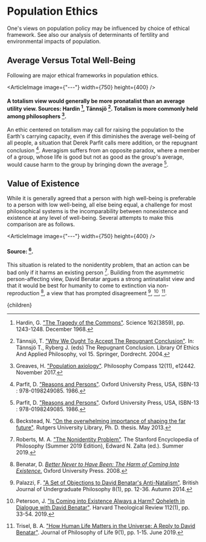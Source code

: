 


# Population Ethics

One's views on population policy may be influenced by choice of ethical framework. See also our analysis of determinants of fertility and environmental impacts of population.

## Average Versus Total Well-Being
Following are major ethical frameworks in population ethics.

<ArticleImage image={"---"} width={750} height={400} />
#### A totalism view would generally be more pronatalist than an average utility view. Sources: Hardin [^4], Tännsjö [^10]. Totalism is more commonly held among philosophers [^3].

An ethic centered on totalism may call for raising the population to the Earth's carrying capacity, even if this diminishes the average well-being of all people, a situation that Derek Parfit calls mere addition, or the repugnant conclusion [^6]. Averagism suffers from an opposite paradox, where a member of a group, whose life is good but not as good as the group's average, would cause harm to the group by bringing down the average [^6].

## Value of Existence
While it is generally agreed that a person with high well-being is preferable to a person with low well-being, all else being equal, a challenge for most philosophical systems is the incomparability between nonexistence and existence at any level of well-being. Several attempts to make this comparison are as follows.

<ArticleImage image={"---"} width={750} height={400} />
#### Source: [^1].

This situation is related to the nonidentity problem, that an action can be bad only if it harms an existing person [^8]. Building from the asymmetric person-affecting view, David Benatar argues a strong antinatalist view and that it would be best for humanity to come to extinction via non-reproduction [^2], a view that has prompted disagreement [^5], [^7], [^9].

[^1]: Beckstead, N. ["On the overwhelming importance of shaping the far future"](https://rucore.libraries.rutgers.edu/rutgers-lib/40469/). Rutgers University Library, Ph. D. thesis. May 2013.

[^2]: Benatar, D. [*Better Never to Have Been: The Harm of Coming Into Existence.*](https://books.google.com/books?hl=en&lr=&id=paoVDAAAQBAJ&oi=fnd&pg=PR9&dq=david+benatar&ots=OfPrCA9ADt&sig=P7fHlC7xq-GGUYCcvZsCrX24Tko#v=onepage&q=david%20benatar&f=false) Oxford University Press. 2008.

[^3]: Greaves, H. ["Population axiology"](https://onlinelibrary.wiley.com/doi/abs/10.1111/phc3.12442). Philosophy Compass 12(11), e12442. November 2017.

[^4]: Hardin, G. ["The Tragedy of the Commons"](https://science.sciencemag.org/content/162/3859/1243/tab-article-info). Science 162(3859), pp. 1243-1248. December 1968.

[^5]: Palazzi, F. ["A Set of Objections to David Benatar's Anti-Natalism"](https://d1wqtxts1xzle7.cloudfront.net/37606541/Updated-81.pdf?1431383647=&response-content-disposition=inline%3B+filename%3DA_Set_of_Objections_to_David_Benatars_An.pdf&Expires=1612085511&Signature=aZ550gS3rtokZqMivmFYE14mI1Tc5Q63QdqffLdG0Caf81mKIxNb8VpMS9RzckO~6acoUe5rdytQ8exD6bOpc5lRlBmqCqykZ0opJloceFmHYlNx1VxFPI9qa4HwjLvRpWRT1pg68ex9UcYuPjaaTLA3ZqXBe5ELFwuHHmOE47f70Vy079J0YfwPMez2g-Kll9EhKH95g2Flow2Wcnx0tskKPDr03RmQqx8xRM0lJiAgKdISvm8gDCpY7DRPcscNlQyWK-PEkBX8MizRRT5tfraonGfgz7Raf0xy0MVaLJy9E8L0NsBe1AchMx~nOCeYYA4nqMthwO08s0cCvS7U4g__&Key-Pair-Id=APKAJLOHF5GGSLRBV4ZA#page=22). British Journal of Undergraduate Philosophy 8(1), pp. 12-36. Autumn 2014.

[^6]: Parfit, D. ["Reasons and Persons"](https://www.amazon.com/Reasons-Persons-Derek-Parfit/dp/019824908X). Oxford University Press, USA, ISBN-13 : 978-0198249085. 1986.

[^7]: Peterson, J. ["Is Coming into Existence Always a Harm? Qoheleth in Dialogue with David Benatar"](https://philpapers.org/rec/PETICI). Harvard Theological Review 112(1), pp. 33-54. 2019.

[^8]: Roberts, M. A. ["The Nonidentity Problem"](https://plato.stanford.edu/archives/sum2019/entries/nonidentity-problem/). The Stanford Encyclopedia of Philosophy (Summer 2019 Edition), Edward N. Zalta (ed.). Summer 2019.

[^9]: Trisel, B. A. ["How Human Life Matters in the Universe: A Reply to David Benatar"](https://papers.ssrn.com/sol3/papers.cfm?abstract_id=3409759). Journal of Philosophy of Life 9(1), pp. 1-15. June 2019.

[^10]: Tännsjö, T. ["Why We Ought To Accept The Repugnant Conclusion"](https://link.springer.com/chapter/10.1007/978-1-4020-2473-3_12). In: Tännsjö T., Ryberg J. (eds) The Repugnant Conclusion. Library Of Ethics And Applied Philosophy, vol 15. Springer, Dordrecht. 2004.

  <Article 
    focusAreaUrl={focusAreaUrl} 
    hierarchy={hierarchy} 
    site={site}
  >
    {children}
  </Article>